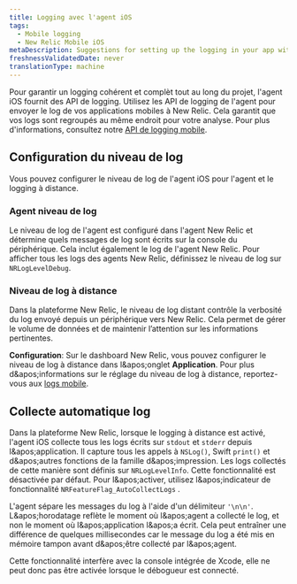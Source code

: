 ```yaml
---
title: Logging avec l'agent iOS
tags:
  - Mobile logging
  - New Relic Mobile iOS
metaDescription: Suggestions for setting up the logging in your app with the New Relic agent
freshnessValidatedDate: never
translationType: machine
---
```


Pour garantir un logging cohérent et complèt tout au long du projet, l'agent iOS fournit des API de logging. Utilisez les API de logging de l'agent pour envoyer le log de vos applications mobiles à New Relic. Cela garantit que vos logs sont regroupés au même endroit pour votre analyse. Pour plus d'informations, consultez notre [API de logging mobile](/docs/mobile-monitoring/mobile-monitoring-ui/mobile-logs/#ios).

## Configuration du niveau de log

Vous pouvez configurer le niveau de log de l'agent iOS pour l'agent et le logging à distance.

### Agent niveau de log

Le niveau de log de l'agent est configuré dans l'agent New Relic et détermine quels messages de log sont écrits sur la console du périphérique. Cela inclut également le log de l'agent New Relic. Pour afficher tous les logs des agents New Relic, définissez le niveau de log sur `NRLogLevelDebug`.

### Niveau de log à distance

Dans la plateforme New Relic, le niveau de log distant contrôle la verbosité du log envoyé depuis un périphérique vers New Relic. Cela permet de gérer le volume de données et de maintenir l’attention sur les informations pertinentes.

**Configuration**: Sur le dashboard New Relic, vous pouvez configurer le niveau de log à distance dans l&amp;apos;onglet <DNT>**Application**</DNT>. Pour plus d&amp;apos;informations sur le réglage du niveau de log à distance, reportez-vous aux [logs mobile](/docs/mobile-monitoring/mobile-monitoring-ui/mobile-logs).

## Collecte automatique log

Dans la plateforme New Relic, lorsque le logging à distance est activé, l'agent iOS collecte tous les logs écrits sur `stdout` et `stderr` depuis l&amp;apos;application. Il capture tous les appels à `NSLog()`, Swift `print()` et d&amp;apos;autres fonctions de la famille d&amp;apos;impression. Les logs collectés de cette manière sont définis sur `NRLogLevelInfo`. Cette fonctionnalité est désactivée par défaut. Pour l&amp;apos;activer, utilisez l&amp;apos;indicateur de fonctionnalité `NRFeatureFlag_AutoCollectLogs` .

L'agent sépare les messages du log à l'aide d'un délimiteur `'\n\n'`. L&amp;apos;horodatage reflète le moment où l&amp;apos;agent a collecté le log, et non le moment où l&amp;apos;application l&amp;apos;a écrit. Cela peut entraîner une différence de quelques millisecondes car le message du log a été mis en mémoire tampon avant d&amp;apos;être collecté par l&amp;apos;agent.

<Callout variant="important">
  Cette fonctionnalité interfère avec la console intégrée de Xcode, elle ne peut donc pas être activée lorsque le débogueur est connecté.
</Callout>